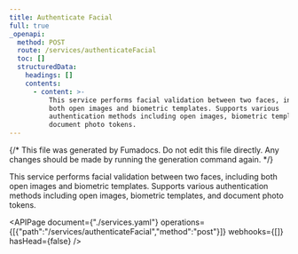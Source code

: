 ```yaml
---
title: Authenticate Facial
full: true
_openapi:
  method: POST
  route: /services/authenticateFacial
  toc: []
  structuredData:
    headings: []
    contents:
      - content: >-
          This service performs facial validation between two faces, including
          both open images and biometric templates. Supports various
          authentication methods including open images, biometric templates, and
          document photo tokens.
---
```


{/* This file was generated by Fumadocs. Do not edit this file directly. Any changes should be made by running the generation command again. */}

This service performs facial validation between two faces, including both open images and biometric templates. Supports various authentication methods including open images, biometric templates, and document photo tokens.

<APIPage document={"./services.yaml"} operations={[{"path":"/services/authenticateFacial","method":"post"}]} webhooks={[]} hasHead={false} />